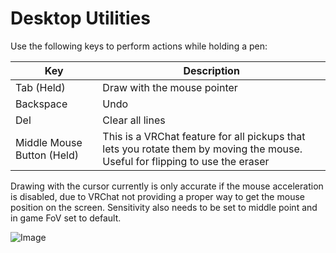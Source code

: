 # Desktop Utilities

Use the following keys to perform actions while holding a pen:

| Key                        | Description                                                                                                                   |
| -------------------------- | ----------------------------------------------------------------------------------------------------------------------------- |
| Tab (Held)                 | Draw with the mouse pointer                                                                                                   |
| Backspace                  | Undo                                                                                                                          |
| Del                        | Clear all lines                                                                                                               |
| Middle Mouse Button (Held) | This is a VRChat feature for all pickups that lets you rotate them by moving the mouse. Useful for flipping to use the eraser |

Drawing with the cursor currently is only accurate if the mouse acceleration is disabled, due to VRChat not providing a proper way to get the mouse position on the screen. Sensitivity also needs to be set to middle point and in game FoV set to default.

![Image](/accel.avif)
